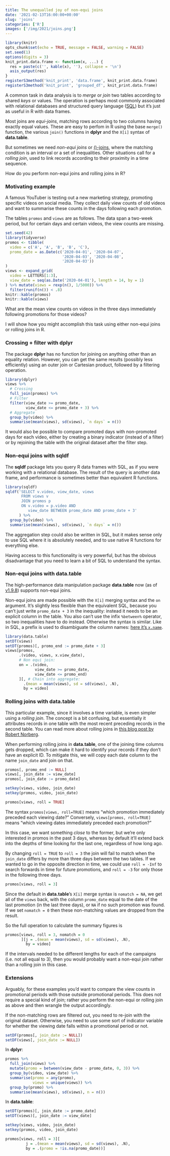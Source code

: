 ```yaml
---
title: The unequalled joy of non-equi joins
date: '2021-02-13T16:00:00+00:00'
slug: 'joins'
categories: ['R']
images: ['/img/2021/joins.png']
---
```


```r
library(knitr)
opts_chunk$set(echo = TRUE, message = FALSE, warning = FALSE)
set.seed(1)
options(digits = 3)
knit_print.data.frame <- function(x, ...) {
  res = paste(c('', kable(x), ''), collapse = '\n')
  asis_output(res)
}
registerS3method('knit_print', 'data.frame', knit_print.data.frame)
registerS3method('knit_print', 'grouped_df', knit_print.data.frame)
```

A common task in data analysis is to _merge_ or _join_ two tables according to shared _keys_ or values.
The operation is perhaps most commonly associated with relational databases and structured query language ([SQL](https://en.wikipedia.org/wiki/SQL)) but it's just as useful in R with data frames.

Most joins are _equi-joins_, matching rows according to two columns having exactly equal values.
These are easy to perfom in R using the base `merge()` function, the various `join()` functions in **dplyr** and the `X[i]` syntax of **data.table**.

But sometimes we need _non-equi joins_ or [\(\theta\)-joins](https://en.wikipedia.org/wiki/Relational_algebra#Joins_and_join-like_operators), where the matching condition is an interval or a set of inequalities.
Other situations call for a _rolling join_, used to link records according to their proximity in a time sequence.

How do you perform non-equi joins and rolling joins in R?

### Motivating example

A famous YouTuber is testing out a new marketing strategy, promoting specific videos on social media.
They collect daily view counts of old videos and want to summarise these counts in the days following each promotion.

The tables `promos` and `views` are as follows.
The data span a two-week period, but for certain days and certain videos, the view counts are missing.

```r
set.seed(42)
library(tidyverse)
promos <- tibble(
  video = c('A', 'A', 'B', 'B', 'C'),
  promo_date = as.Date(c('2020-04-01', '2020-04-07',
                         '2020-04-03', '2020-04-08',
                         '2020-04-03'))
)
views <- expand_grid(
  video = LETTERS[1:3],
  view_date = seq(as.Date('2020-04-01'), length = 14, by = 1)
) %>% mutate(views = rexp(n(), 1/5000)) %>%
  filter(runif(n()) < .8)
knitr::kable(promos)
knitr::kable(views)
```
What are the mean view counts on videos in the three days immediately following promotions for those videos?

I will show how you might accomplish this task using either non-equi joins or rolling joins in R.

### Crossing + filter with dplyr

The package **dplyr** has no function for joining on anything other than an equality relation.
However, you can get the same results (possibly less efficiently) using an outer join or Cartesian product, followed by a filtering operation.

```r
library(dplyr)
views %>%
  # Crossing
  full_join(promos) %>%
  # Filter
  filter(view_date >= promo_date,
         view_date <= promo_date + 3) %>%
  # Aggregate
  group_by(video) %>%
  summarise(mean(views), sd(views), `n days` = n())
```
It would also be possible to compare promoted days with non-promoted days for each video, either by creating a binary indicator (instead of a filter) or by rejoining the table with the original dataset after the filter step.

### Non-equi joins with sqldf

The **sqldf** package lets you query R data frames with SQL, as if you were working with a relational database.
The result of the query is another data frame, and performance is sometimes better than equivalent R functions.

```r
library(sqldf)
sqldf('SELECT v.video, view_date, views
       FROM views v
       JOIN promos p
       ON v.video = p.video AND
          view_date BETWEEN promo_date AND promo_date + 3'
      ) %>%
  group_by(video) %>%
  summarise(mean(views), sd(views), `n days` = n())
```
The aggregation step could also be written in SQL, but it makes sense only to use SQL where it is absolutely needed, and to use native R functions for everything else.

Having access to this functionality is very powerful, but has the obvious disadvantage that you need to learn a bit of SQL to understand the syntax.

### Non-equi joins with data.table

The high-performance data manipulation package **data.table** now (as of [v1.9.8](https://github.com/Rdatatable/data.table/blob/master/NEWS.0.md#new-features)) supports non-equi joins.

Non-equi joins are made possible with the `X[i]` merging syntax and the `on` argument.
It's slightly less flexible than the equivalent SQL, because you can't just write `promo_date + 3` in the inequality: instead it needs to be an explicit column in the table.
You also can't use the infix `%between%` operator, so two inequalities have to do instead.
Otherwise the syntax is similar.
Like in SQL, a prefix is used to disambiguate the column names: [here it's `x.name`](https://stackoverflow.com/a/44343424).

```r
library(data.table)
setDT(views)
setDT(promos)[, promo_end := promo_date + 3]
views[promos,
      .(video, views, x.view_date),
      # Non equi join:
      on = .(video,
             view_date >= promo_date,
             view_date <= promo_end)
      ][, # Chain into aggregate:
        .(mean = mean(views), sd = sd(views), .N),
        by = video]
```

### Rolling joins with data.table

This particular example, since it involves a time variable, is even simpler using a _rolling join_.
The concept is a bit confusing, but essentially it attributes records in one table with the most recent preceding records in the second table.
You can read more about rolling joins in [this blog post by Robert Norberg](https://www.r-bloggers.com/2016/06/understanding-data-table-rolling-joins/).

When performing rolling joins in **data.table**, one of the joining time columns gets dropped, which can make it hard to identify your records if they don't have an explicit ID.
To mitigate this, we will copy each date column to the name `join_date` and join on that.

```r
promos[, promo_end := NULL]
views[, join_date := view_date]
promos[, join_date := promo_date]

setkey(views, video, join_date)
setkey(promos, video, join_date)
```
```r
promos[views, roll = TRUE]
```

The syntax `promos[views, roll=TRUE]` means "which promotion immediately preceded each viewing date?"
Conversely, `views[promos, roll=TRUE]` means "which viewing dates immediately preceded each promotion?"

In this case, we want something _close_ to the former, but we're only interested in promos in the past 3 days, whereas by default it'll extend back into the depths of time looking for the last one, regardless of how long ago.

By changing `roll = TRUE` to `roll = 3` the join will fail to match when the `join_date` differs by more than three days between the two tables.
If we wanted to go in the opposite direction in time, we could use `roll = -Inf` to search forwards in time for future promotions, and `roll = -3` for only those in the following three days.

```r
promos[views, roll = 3]
```

Since the default in **data.table**'s `X[i]` merge syntax is `nomatch = NA`, we get all of the `views` back, with the column `promo_date` equal to the date of the last promotion (in the last three days), or `NA` if no such promotion was found.
If we set `nomatch = 0` then these non-matching values are dropped from the result.

So the full operation to calculate the summary figures is
```r
promos[views, roll = 3, nomatch = 0
       ][j = .(mean = mean(views), sd = sd(views), .N),
         by = video]
```

If the intervals needed to be different lengths for each of the campaigns (i.e. not all equal to 3), then you would probably want a non-equi join rather than a rolling join in this case.

### Extensions

Arguably, for these examples you'd want to compare the view counts in promotional periods with those outside promotional periods.
This does not require a special kind of join; rather you perform the non-equi or rolling join as above and then wrangle the output accordingly.

If the non-matching rows are filtered out, you need to re-join with the original dataset.
Otherwise, you need to use some sort of indicator variable for whether the viewing date falls within a promotional period or not.

```r
setDF(promos[, join_date := NULL])
setDF(views[, join_date := NULL])
```

In **dplyr**:

```r
promos %>%
  full_join(views) %>%
  mutate(promo = between(view_date - promo_date, 0, 3)) %>%
  group_by(video, view_date) %>%
  summarise(promo = any(promo),
            views = unique(views)) %>%
  group_by(promo) %>%
  summarise(mean(views), sd(views), n = n())
```
In **data.table**:

```r
setDT(promos)[, join_date := promo_date]
setDT(views)[, join_date := view_date]

setkey(views, video, join_date)
setkey(promos, video, join_date)
```

```r
promos[views, roll = 3][
         j = .(mean = mean(views), sd = sd(views), .N),
         by = .(promo = !is.na(promo_date))]
```

